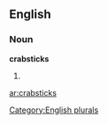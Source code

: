 ==English==

===Noun===
'''crabsticks'''

# {{plural of|[[crabstick]]}}

[[Category:English plurals]]

[[ar:crabsticks]]
